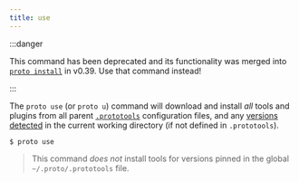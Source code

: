 ```yaml
---
title: use
---
```


:::danger

This command has been deprecated and its functionality was merged into [`proto install`](./install)
in v0.39. Use that command instead!

:::

The `proto use` (or `proto u`) command will download and install _all_ tools and plugins from all
parent [`.prototools`](../config) configuration files, and any [versions detected](../detection) in
the current working directory (if not defined in `.prototools`).

```shell
$ proto use
```

> This command _does not_ install tools for versions pinned in the global `~/.proto/.prototools`
> file.

